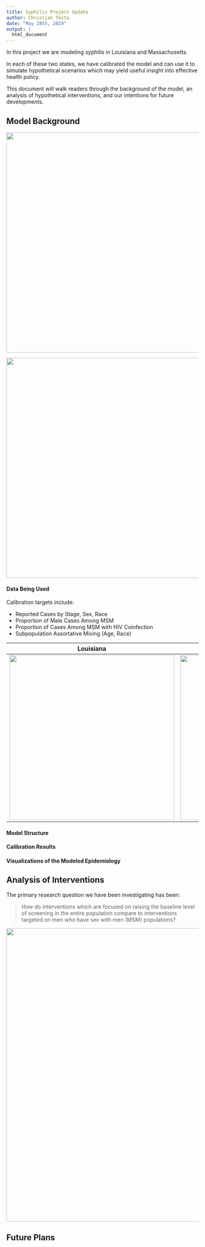```yaml
---
title: Syphilis Project Update
author: Christian Testa
date: "May 28th, 2019"
output: |
  html_document
---
```


In this project we are modeling syphilis in Louisiana and Massachusetts. 

In each of these two states, we have calibrated the model and can use it to
simulate hypothetical scenarios which may yield useful insight into effective
health policy. 

This document will walk readers through the background of the model, an analysis of
hypothetical interventions, and our intentions for future developments.

## Model Background 

![](../../../img/model population structure white_bg.png){ width=6in }

![](../../../img/disease staging.png){ width=6in }

#### Data Being Used

Calibration targets include: 

- Reported Cases by Stage, Sex, Race
- Proportion of Male Cases Among MSM
- Proportion of Cases Among MSM with HIV Coinfection
- Subpopulation Assortative Mixing (Age, Race)

<!-- ![](img/Calibration Plots/LA/Case Rates.png =250) ![](img/Calibration Plots/MA/Case Rates.png =250) -->
<!--
<table>
<tr>
<th>
Louisiana 
<img src="img/Calibration Plots/LA/Case Rates.png" width="375px" />
</th>
<th>
Massachusetts
<img src="img/Calibration Plots/MA/Case Rates.png" width="375px" />
</th>
</tr>
</table>
-->

|Louisiana|Massachusetts|
|---------|-------------|
|![](img/Calibration Plots/LA/Case Rates.png){ width=4.5in }|![](img/Calibration Plots/MA/Case Rates.png){ width=4.5in }|
<!--|![](img/Calibration Plots/LA/Relative Cases by Stage.png){ width=4.5in }|![](img/Calibration Plots/MA/Relative Cases by Stage.png){ width=4.5in }|-->
<!--|![](img/Calibration Plots/LA/Proportion of Cases in MSM.png){ width=4.5in }|![](img/Calibration Plots/MA/Proportion of Cases in MSM.png){ width=4.5in }|-->
<!--|![](img/Calibration Plots/LA/Mixing and Proportion Early or Late.png){ width=4.5in }|![](img/Calibration Plots/MA/Mixing and Proportion Early or Late.png){ width=4.5in }|-->

#### Model Structure
#### Calibration Results
#### Visualizations of the Modeled Epidemiology

## Analysis of Interventions

The primary research question we have been investigating has been: 

> How do interventions which are focused on raising the baseline level of
> screening in the entire population compare to interventions targeted on men who have sex
> with men (MSM) populations? 

![](../../../img/annual all or msm.png){ width=8in }

## Future Plans
